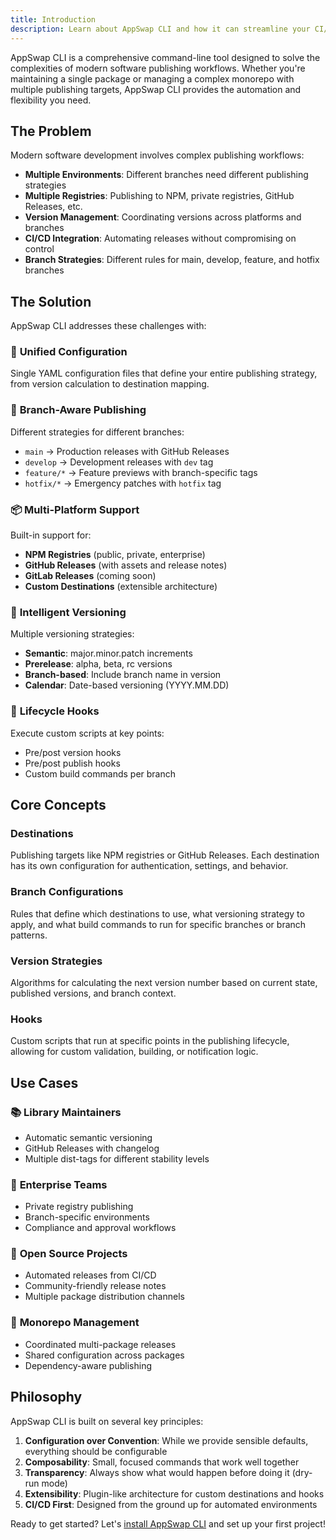 ```yaml
---
title: Introduction
description: Learn about AppSwap CLI and how it can streamline your CI/CD pipelines.
---
```


AppSwap CLI is a comprehensive command-line tool designed to solve the complexities of modern software publishing workflows. Whether you're maintaining a single package or managing a complex monorepo with multiple publishing targets, AppSwap CLI provides the automation and flexibility you need.

## The Problem

Modern software development involves complex publishing workflows:

- **Multiple Environments**: Different branches need different publishing strategies
- **Multiple Registries**: Publishing to NPM, private registries, GitHub Releases, etc.
- **Version Management**: Coordinating versions across platforms and branches
- **CI/CD Integration**: Automating releases without compromising on control
- **Branch Strategies**: Different rules for main, develop, feature, and hotfix branches

## The Solution

AppSwap CLI addresses these challenges with:

### 🎯 **Unified Configuration**
Single YAML configuration files that define your entire publishing strategy, from version calculation to destination mapping.

### 🌿 **Branch-Aware Publishing**
Different strategies for different branches:
- `main` → Production releases with GitHub Releases
- `develop` → Development releases with `dev` tag
- `feature/*` → Feature previews with branch-specific tags
- `hotfix/*` → Emergency patches with `hotfix` tag

### 📦 **Multi-Platform Support**
Built-in support for:
- **NPM Registries** (public, private, enterprise)
- **GitHub Releases** (with assets and release notes)
- **GitLab Releases** (coming soon)
- **Custom Destinations** (extensible architecture)

### 🔄 **Intelligent Versioning**
Multiple versioning strategies:
- **Semantic**: major.minor.patch increments
- **Prerelease**: alpha, beta, rc versions
- **Branch-based**: Include branch name in version
- **Calendar**: Date-based versioning (YYYY.MM.DD)

### 🎣 **Lifecycle Hooks**
Execute custom scripts at key points:
- Pre/post version hooks
- Pre/post publish hooks
- Custom build commands per branch

## Core Concepts

### Destinations
Publishing targets like NPM registries or GitHub Releases. Each destination has its own configuration for authentication, settings, and behavior.

### Branch Configurations
Rules that define which destinations to use, what versioning strategy to apply, and what build commands to run for specific branches or branch patterns.

### Version Strategies
Algorithms for calculating the next version number based on current state, published versions, and branch context.

### Hooks
Custom scripts that run at specific points in the publishing lifecycle, allowing for custom validation, building, or notification logic.

## Use Cases

### 📚 **Library Maintainers**
- Automatic semantic versioning
- GitHub Releases with changelog
- Multiple dist-tags for different stability levels

### 🏢 **Enterprise Teams**
- Private registry publishing
- Branch-specific environments
- Compliance and approval workflows

### 🚀 **Open Source Projects**
- Automated releases from CI/CD
- Community-friendly release notes
- Multiple package distribution channels

### 🔄 **Monorepo Management**
- Coordinated multi-package releases
- Shared configuration across packages
- Dependency-aware publishing

## Philosophy

AppSwap CLI is built on several key principles:

1. **Configuration over Convention**: While we provide sensible defaults, everything should be configurable
2. **Composability**: Small, focused commands that work well together
3. **Transparency**: Always show what would happen before doing it (dry-run mode)
4. **Extensibility**: Plugin-like architecture for custom destinations and hooks
5. **CI/CD First**: Designed from the ground up for automated environments

Ready to get started? Let's [install AppSwap CLI](/installation/) and set up your first project!
